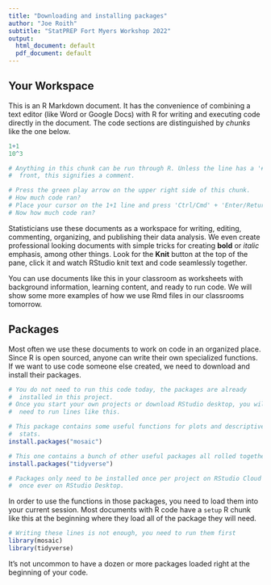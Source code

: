 ```yaml
---
title: "Downloading and installing packages"
author: "Joe Roith"
subtitle: "StatPREP Fort Myers Workshop 2022"
output:
  html_document: default
  pdf_document: default
---
```


## Your Workspace

This is an R Markdown document. It has the convenience of combining a text editor (like Word or Google Docs) with R for writing and executing code directly in the document. The code sections are distinguished by *chunks* like the one below.

```r
1+1
10^3

# Anything in this chunk can be run through R. Unless the line has a '#' in
#  front, this signifies a comment.

# Press the green play arrow on the upper right side of this chunk. 
# How much code ran?
# Place your cursor on the 1+1 line and press 'Ctrl/Cmd' + 'Enter/Return'.
# Now how much code ran?
```

Statisticians use these documents as a workspace for writing, editing, commenting, organizing, and publishing their data analysis. We even create professional looking documents with simple tricks for creating **bold** or *italic* emphasis, among other things. Look for the **Knit** button at the top of the pane, click it and watch RStudio knit text and code seamlessly together.

You can use documents like this in your classroom as worksheets with background information, learning content, and ready to run code. We will show some more examples of how we use Rmd files in our classrooms tomorrow.

## Packages

Most often we use these documents to work on code in an organized place. Since R is open sourced, anyone can write their own specialized functions. If we want to use code someone else created, we need to download and install their packages.

```r
# You do not need to run this code today, the packages are already
#  installed in this project.
# Once you start your own projects or download RStudio desktop, you will
#  need to run lines like this.

# This package contains some useful functions for plots and descriptive 
#  stats.
install.packages("mosaic")    

# This one contains a bunch of other useful packages all rolled together.
install.packages("tidyverse") 

# Packages only need to be installed once per project on RStudio Cloud and
#  once ever on RStudio Desktop.
```

In order to use the functions in those packages, you need to load them into your current session. Most documents with R code have a `setup` R chunk like this at the beginning where they load all of the package they will need.

```r
# Writing these lines is not enough, you need to run them first
library(mosaic)
library(tidyverse)
```

It's not uncommon to have a dozen or more packages loaded right at the beginning of your code.
